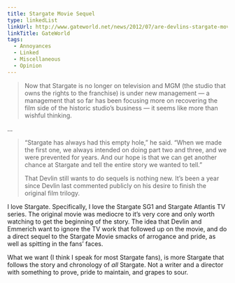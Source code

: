 ```yaml
---
title: Stargate Movie Sequel
type: linkedList
linkUrl: http://www.gateworld.net/news/2012/07/are-devlins-stargate-movie-sequels-closer-to-reality/
linkTitle: GateWorld
tags:
  - Annoyances
  - Linked
  - Miscellaneous
  - Opinion
---
```


> Now that Stargate is no longer on television and MGM (the studio that owns the rights to the franchise) is under new management — a management that so far has been focusing more on recovering the film side of the historic studio’s business — it seems like more than wishful thinking.

…

> “Stargate has always had this empty hole,” he said. “When we made the first one, we always intended on doing part two and three, and we were prevented for years. And our hope is that we can get another chance at Stargate and tell the entire story we wanted to tell.”
>
> That Devlin still wants to do sequels is nothing new. It’s been a year since Devlin last commented publicly on his desire to finish the original film trilogy.

I love Stargate. Specifically, I love the Stargate SG1 and Stargate Atlantis TV series. The original movie was mediocre to it’s very core and only worth watching to get the beginning of the story. The idea that Devlin and Emmerich want to ignore the TV work that followed up on the movie, and do a direct sequel to the Stargate Movie smacks of arrogance and pride, as well as spitting in the fans’ faces.

What we want (I think I speak for most Stargate fans), is more Stargate that follows the story and chronology of _all_ Stargate. Not a writer and a director with something to prove, pride to maintain, and grapes to sour.
